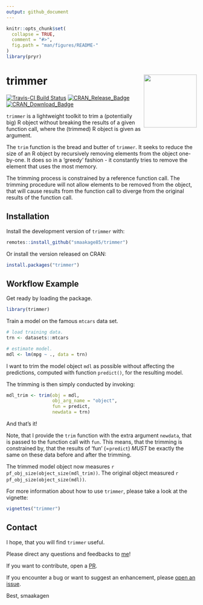 ```yaml
---
output: github_document
---
```


<!-- README.md is generated from README.Rmd. Please edit that file -->

```r
knitr::opts_chunk$set(
  collapse = TRUE,
  comment = "#>",
  fig.path = "man/figures/README-"
)
library(pryr)
```

# trimmer <img src="man/figures/hex_trimmer.png" align="right" height=140/>
[![Travis-CI Build Status](https://travis-ci.org/smaakage85/trimmer.svg?branch=master)](https://travis-ci.org/smaakage85/trimmer)
[![CRAN\_Release\_Badge](http://www.r-pkg.org/badges/version-ago/trimmer)](https://CRAN.R-project.org/package=trimmer) [![CRAN\_Download\_Badge](http://cranlogs.r-pkg.org/badges/trimmer)](https://CRAN.R-project.org/package=trimmer)

`trimmer` is a lightweight toolkit to trim a (potentially big) R object without
breaking the results of a given function call, where the (trimmed) R object
is given as argument.

The `trim` function is the bread and butter of `trimmer`. It seeks to reduce
the size of an R object by recursively removing elements from the object 
one-by-one. It does so in a 'greedy' fashion - it constantly tries to 
remove the element that uses the most memory. 

The trimming process is constrained by a reference function call. The trimming 
procedure will not allow elements to be removed from the object, that will 
cause results from the function call to diverge from the original results of 
the function call.

## Installation

Install the development version of `trimmer` with:

```r
remotes::install_github("smaakage85/trimmer")
```

Or install the version released on CRAN: 

```r
install.packages("trimmer")
```

## Workflow Example

Get ready by loading the package.

```r
library(trimmer)
```

Train a model on the famous `mtcars` data set. 

```r
# load training data.
trn <- datasets::mtcars

# estimate model.
mdl <- lm(mpg ~ ., data = trn)
```

I want to trim the model object `mdl` as possible without affecting the predictions,
computed with function `predict()`, for the resulting model. 

The trimming is then simply conducted by invoking: 

```r
mdl_trim <- trim(obj = mdl,
                 obj_arg_name = "object",
                 fun = predict,
                 newdata = trn)
```

And that's it!

Note, that I provide the `trim` function with the extra argument `newdata`, that
is passed to the function call with `fun`. This means, that the trimming is 
constrained by, that the results of 'fun' (=`predict`) _MUST_ be exactly the same
on these data before and after the trimming.

The trimmed model object now measures `r pf_obj_size(object_size(mdl_trim))`. The original 
object measured `r pf_obj_size(object_size(mdl))`.

For more information about how to use `trimmer`, please take a look at the
vignette:

```r
vignettes("trimmer")
```

## Contact

I hope, that you will find `trimmer` useful.

Please direct any questions and feedbacks to [me](mailto:lars_kjeldgaard@hotmail.com)!

If you want to contribute, open a [PR](https://github.com/smaakage85/trimmer/pulls).

If you encounter a bug or want to suggest an enhancement, please [open an issue](https://github.com/smaakage85/trimmer/issues).

Best, 
smaakagen
